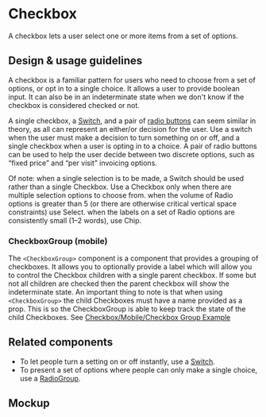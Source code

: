 
<Meta title="Components/Selections/Checkbox/Docs" />

# Checkbox

A checkbox lets a user select one or more items from a set of options.

## Design & usage guidelines

A checkbox is a familiar pattern for users who need to choose from a set of
options, or opt in to a single choice. It allows a user to provide boolean
input. It can also be in an indeterminate state when we don't know if the
checkbox is considered checked or not.

A single checkbox, a
[Switch](../?path=/docs/components-selections-switch--switch-story), and a pair
of
[radio buttons](../?path=/docs/components-forms-and-inputs-radiogroup-docs--page)
can seem similar in theory, as all can represent an either/or decision for the
user. Use a switch when the user must make a decision to turn something on or
off, and a single checkbox when a user is opting in to a choice. A pair of radio
buttons can be used to help the user decide between two discrete options, such
as “fixed price” and “per visit” invoicing options.

Of note: when a single selection is to be made, a Switch should be used rather
than a single Checkbox. Use a Checkbox only when there are multiple selection
options to choose from. when the volume of Radio options is greater than 5 (or
there are otherwise critical vertical space constraints) use Select. when the
labels on a set of Radio options are consistently small (1–2 words), use Chip.

### CheckboxGroup (mobile)

The `<CheckboxGroup>` component is a component that provides a grouping of
checkboxes. It allows you to optionally provide a label which will allow you to
control the Checkbox children with a single parent checkbox. If some but not all
children are checked then the parent checkbox will show the indeterminate state.
An important thing to note is that when using `<CheckboxGroup>` the child
Checkboxes must have a name provided as a prop. This is so the CheckboxGroup is
able to keep track the state of the child Checkboxes. See
[Checkbox/Mobile/Checkbox Group Example](../?path=/story/components-selections-checkbox-mobile--checkbox-group-example)

## Related components

- To let people turn a setting on or off instantly, use a
  [Switch](../?path=/docs/components-selections-switch--switch-story).
- To present a set of options where people can only make a single choice, use a
  [RadioGroup](../?path=/docs/components-forms-and-inputs-radiogroup-docs--page).

## Mockup

<Figma
  collapsable
  url="https://www.figma.com/file/avvgu5SkbBvS8lGVePBsqO/%F0%9F%92%99-Product%2FMobile?node-id=15272%3A30151"
/>
